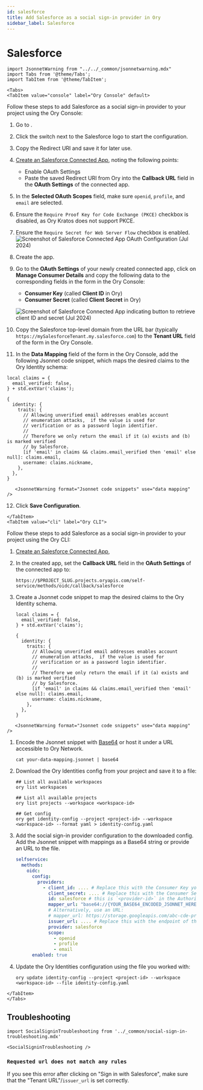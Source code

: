 ```yaml
---
id: salesforce
title: Add Salesforce as a social sign-in provider in Ory
sidebar_label: Salesforce
---
```


# Salesforce

```mdx-code-block
import JsonnetWarning from "../../_common/jsonnetwarning.mdx"
import Tabs from '@theme/Tabs';
import TabItem from '@theme/TabItem';

<Tabs>
<TabItem value="console" label="Ory Console" default>
```

Follow these steps to add Salesforce as a social sign-in provider to your project using the Ory Console:

1. Go to <ConsoleLink route="project.socialSignIn" />.
2. Click the switch next to the Salesforce logo to start the configuration.
3. Copy the Redirect URI and save it for later use.
4. [Create an Salesforce Connected App](https://help.salesforce.com/s/articleView?id=sf.service_provider_define_oid.htm&type=5),
   noting the following points:
   - Enable OAuth Settings
   - Paste the saved Redirect URI from Ory into the **Callback URL** field in the **OAuth Settings** of the connected app.
5. In the **Selected OAuth Scopes** field, make sure `openid`, `profile`, and `email` are selected.
6. Ensure the `Require Proof Key for Code Exchange (PKCE)` checkbox is disabled, as Ory Kratos does not support PKCE.
7. Ensure the `Require Secret for Web Server Flow` checkbox is enabled.
   ![Screenshot of Salesforce Connected App OAuth Configuration (Jul 2024)](./_static/salesforce_oidc_settings.png)
8. Create the app.
9. Go to the **OAuth Settings** of your newly created connected app, click on **Manage Consumer Details** and copy the following
   data to the corresponding fields in the form in the Ory Console:

   - **Consumer Key** (called **Client ID** in Ory)
   - **Consumer Secret** (called **Client Secret** in Ory)

   ![Screenshot of Salesforce Connected App indicating button to retrieve client ID and secret (Jul 2024)](./_static/salesforce_oidc_consumer_key_secret.png)

10. Copy the Salesforce top-level domain from the URL bar (typically `https://mySalesforceTenant.my.salesforce.com`) to the
    **Tenant URL** field of the form in the Ory Console.
11. In the **Data Mapping** field of the form in the Ory Console, add the following Jsonnet code snippet, which maps the desired
    claims to the Ory Identity schema:

```jsonnet
local claims = {
  email_verified: false,
} + std.extVar('claims');

{
  identity: {
    traits: {
      // Allowing unverified email addresses enables account
      // enumeration attacks,  if the value is used for
      // verification or as a password login identifier.
      //
      // Therefore we only return the email if it (a) exists and (b) is marked verified
      // by Salesforce.
      [if 'email' in claims && claims.email_verified then 'email' else null]: claims.email,
      username: claims.nickname,
    },
  },
}
```

```mdx-code-block
   <JsonnetWarning format="Jsonnet code snippets" use="data mapping" />
```

12. Click **Save Configuration**.

```mdx-code-block
</TabItem>
<TabItem value="cli" label="Ory CLI">
```

Follow these steps to add Salesforce as a social sign-in provider to your project using the Ory CLI:

1. [Create an Salesforce Connected App](https://help.salesforce.com/s/articleView?id=sf.service_provider_define_oid.htm&type=5),
2. In the created app, set the **Callback URL** field in the **OAuth Settings** of the connected app to:

   ```shell
   https://$PROJECT_SLUG.projects.oryapis.com/self-service/methods/oidc/callback/salesforce
   ```

3. Create a Jsonnet code snippet to map the desired claims to the Ory Identity schema.

   ```jsonnet
   local claims = {
     email_verified: false,
   } + std.extVar('claims');

   {
     identity: {
       traits: {
         // Allowing unverified email addresses enables account
         // enumeration attacks,  if the value is used for
         // verification or as a password login identifier.
         //
         // Therefore we only return the email if it (a) exists and (b) is marked verified
         // by Salesforce.
         [if 'email' in claims && claims.email_verified then 'email' else null]: claims.email,
         username: claims.nickname,
       },
     },
   }
   ```

```mdx-code-block
   <JsonnetWarning format="Jsonnet code snippets" use="data mapping" />
```

1. Encode the Jsonnet snippet with [Base64](https://www.base64encode.org/) or host it under a URL accessible to Ory Network.

   ```shell
   cat your-data-mapping.jsonnet | base64
   ```

2. Download the Ory Identities config from your project and save it to a file:

   ```shell
   ## List all available workspaces
   ory list workspaces

   ## List all available projects
   ory list projects --workspace <workspace-id>

   ## Get config
   ory get identity-config --project <project-id> --workspace <workspace-id> --format yaml > identity-config.yaml
   ```

3. Add the social sign-in provider configuration to the downloaded config. Add the Jsonnet snippet with mappings as a Base64
   string or provide an URL to the file.

   ```yaml
   selfservice:
     methods:
       oidc:
         config:
           providers:
             - client_id: .... # Replace this with the Consumer Key you can find under OAuth Settings > Manage Consumer Details after creating your app.
               client_secret: .... # Replace this with the Consumer Secret you can find under OAuth Settings > Manage Consumer Details after creating your app.
               id: salesforce # this is `<provider-id>` in the Authorization callback URL. DO NOT CHANGE IT ONCE SET!
               mapper_url: "base64://{YOUR_BASE64_ENCODED_JSONNET_HERE}"
               # Alternatively, use an URL:
               # mapper_url: https://storage.googleapis.com/abc-cde-prd/9cac9717f007808bf17f22ce7f4295c739604b183f05ac4afb4
               issuer_url: .... # Replace this with the endpoint of the Salesforce tenant. (typically `https://mySalesforceTenant.my.salesforce.com`)
               provider: salesforce
               scope:
                 - openid
                 - profile
                 - email
         enabled: true
   ```

4. Update the Ory Identities configuration using the file you worked with:

   ```shell
   ory update identity-config --project <project-id> --workspace <workspace-id> --file identity-config.yaml
   ```

```mdx-code-block
</TabItem>
</Tabs>
```

## Troubleshooting

```mdx-code-block
import SocialSigninTroubleshooting from '../_common/social-sign-in-troubleshooting.mdx'

<SocialSigninTroubleshooting />
```

### `Requested url does not match any rules`

If you see this error after clicking on "Sign in with Salesforce", make sure that the "Tenant URL"/`issuer_url` is set correctly.
